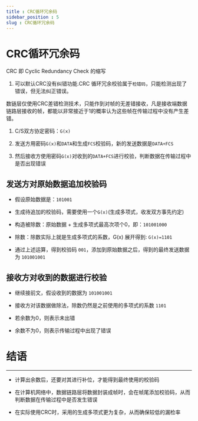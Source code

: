 ```yaml
---
title : CRC循环冗余码
sidebar_position : 5
slug : CRC循环冗余码
---
```

# CRC循环冗余码


CRC 即 Cyclic Redundancy Check 的缩写

1. 可以默认CRC没有纠错功能.CRC 循环冗余校验属于`检错码`，只能检测出现了错误，但无法纠正错误。



数链层仅使用CRC差错检测技术，只能作到对帧的无差错接收，凡是接收端数据链路层接收的帧，都能以非常接近于1的概率认为这些帧在传输过程中没有产生差错。

1. C/S双方协定密码：`G(x)`

2. 发送方用密码`G(x)`和`DATA`和生成`FCS`校验码，新的发送数据是`DATA+FCS`

3. 然后接收方使用密码`G(x)`对收到的`DATA+FCS`进行校验，判断数据在传输过程中是否出现错误

## 发送方对原始数据追加校验码

- 假设原始数据是：`101001`

- 生成待追加的校验码，需要使用一个`G(x)`(生成多项式，收发双方事先约定)

- 构造被除数：原始数据 + 生成多项式最高次项个0，即：`101001000`

- 除数：除数实际上就是生成多项式的系数，G(x) 展开得到: `G(x)=1101`



- 通过上述运算，得到校验码 `001`，添加到原始数据之后，得到的最终发送数据为 `101001001`

## 接收方对收到的数据进行校验

- 继续接前文，假设收到的数据为 `101001001`

- 接收方对该数据做除法，除数仍然是之前使用的多项式的系数 `1101`



- 若余数为0，则表示未出错



- 余数不为0，则表示传输过程中出现了错误

# 结语

---

- 计算出余数后，还要对其进行补位，才能得到最终使用的校验码

- 在计算机网络中，数据链路层将数据封装成帧时，会在帧尾添加校验码，从而判断数据在传输过程中是否发生错误

- 在实际使用CRC时，采用的生成多项式更为复杂，从而确保较低的漏检率


